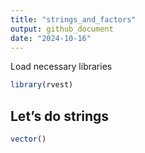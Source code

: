 ```yaml
---
title: "strings_and_factors"
output: github_document
date: "2024-10-16"
---
```

Load necessary libraries
```r
library(rvest)
```

## Let's do strings

```r
vector()
```

